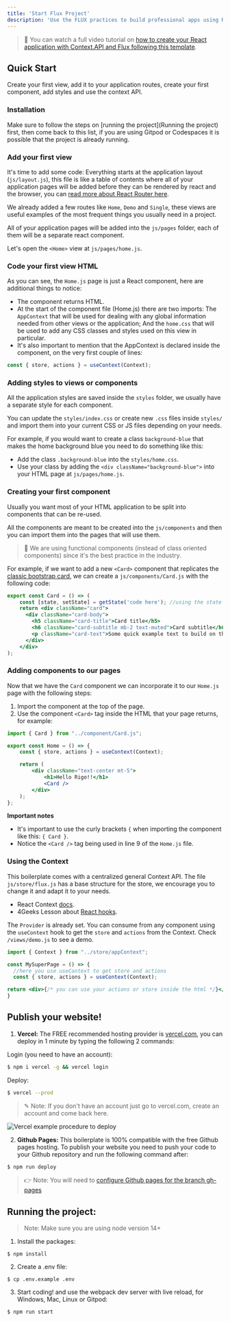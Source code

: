 ```yaml
---
title: 'Start Flux Project'
description: 'Use the FLUX practices to build professional apps using React.js'
---
```


> 🎥 You can watch a full video tutorial on [how to create your React application with Context.API and Flux following this template](https://www.loom.com/share/f37c6838b3f1496c95111e515e83dd9b).

## Quick Start

Create your first view, add it to your application routes, create your first component, add styles and use the context API.

### Installation 

Make sure to follow the steps on [running the project](Running the project) first, then come back to this list, if you are using Gitpod or Codespaces it is possible that the project is already running.

### Add your first view

It's time to add some code: Everything starts at the application layout (`js/layout.js`), this file is like a table of contents where all of your application pages will be added before they can be rendered by react and the browser, you can [read more about React Router here](https://4geeks.com/lesson/routing-our-views-with-react-router).

We already added a few routes like `Home`, `Demo` and `Single`, these views are useful examples of the most frequent things you usually need in a project.

All of your application pages will be added into the `js/pages` folder, each of them will be a separate react component.

Let's open the `<Home>` view at `js/pages/home.js`.

### Code your first view HTML

As you can see, the `Home.js` page is just a React component, here are additional things to notice:

- The component returns HTML.
- At the start of the component file (Home.js) there are two imports: The `AppContext` that will be used for dealing with any global information needed from other views or the application; And the `home.css` that will be used to add any CSS classes and styles used on this view in particular.
- It's also important to mention that the AppContext is declared inside the component, on the very first couple of lines:

```js
const { store, actions } = useContext(Context);
```

### Adding styles to views or components

All the application styles are saved inside the `styles` folder, we usually have a separate style for each component.

You can update the `styles/index.css` or create new `.css` files inside `styles/` and import them into your current CSS or JS files depending on your needs.

For example, if you would want to create a class `background-blue` that makes the home background blue you need to do something like this:

- Add the class `.background-blue` into the `styles/home.css`.
- Use your class by adding the `<div className="background-blue">` into your HTML page at `js/pages/home.js`.

### Creating your first component

Usually you want most of your HTML application to be split into components that can be re-used.
	
All the components are meant to be created into the `js/components` and then you can import them into the pages that will use them.

> 📝 We are using functional components (instead of class oriented components) since it's the best practice in the industry.
	
For example, if we want to add a new `<Card>` component that replicates the [classic bootstrap card](https://getbootstrap.com/docs/5.0/components/card/), we can create a `js/components/Card.js` with the following code:

```jsx
export const Card = () => (
	const [state, setState] = getState('code here'); //using the state (if needed)
	return <div className="card">
	  <div className="card-body">
	    <h5 className="card-title">Card title</h5>
	    <h6 className="card-subtitle mb-2 text-muted">Card subtitle</h6>
	    <p className="card-text">Some quick example text to build on the card title and make up the bulk of the cards content.</p>
	  </div>
	</div>
);
```

### Adding components to our pages

Now that we have the `Card` component we can incorporate it to our `Home.js` page with the following steps:

1. Import the component at the top of the page.
2. Use the component `<Card>` tag inside the HTML that your page returns, for example:

```jsx
import { Card } from "../component/Card.js";

export const Home = () => {
	const { store, actions } = useContext(Context);

	return (
		<div className="text-center mt-5">
			<h1>Hello Rigo!!</h1>
			<Card />
		</div>
	);
};
```

**Important notes**

- It's important to use the curly brackets `{` when importing the component like this: `{ Card }`.
- Notice the `<Card />` tag being used in line 9 of the `Home.js` file.

### Using the Context

This boilerplate comes with a centralized general Context API. The file `js/store/flux.js` has a base structure for the store, we encourage you to change it and adapt it to your needs.

- React Context [docs](https://reactjs.org/docs/context.html).
- 4Geeks Lesson about [React hooks](https://content.breatheco.de/lesson/react-hooks-explained).

The `Provider` is already set. You can consume from any component using the `useContext` hook to get the `store` and `actions` from the Context. Check `/views/demo.js` to see a demo.

```jsx
import { Context } from "../store/appContext";

const MySuperPage = () => {
  //here you use useContext to get store and actions
  const { store, actions } = useContext(Context);

return <div>{/* you can use your actions or store inside the html */}</div>
}
```

## Publish your website!

1. **Vercel:** The FREE recommended hosting provider is [vercel.com](https://vercel.com/), you can deploy in 1 minute by typing the following 2 commands:

Login (you need to have an account):
```sh
$ npm i vercel -g && vercel login
```
Deploy:
```sh
$ vercel --prod
```
> ✎ Note: If you don't have an account just go to vercel.com, create an account and come back here.

![Vercel example procedure to deploy](https://github.com/4GeeksAcademy/react-hello-webapp/blob/4b530ba091a981d3916cc6e960e370decaf2e234/docs/deploy.png?raw=true)

2. **Github Pages:** This boilerplate is 100% compatible with the free Github pages hosting.
To publish your website you need to push your code to your Github repository and run the following command after:
```sh
$ npm run deploy
```
> 👉 Note: You will need to [configure Github pages for the branch gh-pages](https://help.github.com/articles/configuring-a-publishing-source-for-github-pages/#enabling-github-pages-to-publish-your-site-from-master-or-gh-pages)

## Running the project:

> Note: Make sure you are using node version 14+

1. Install the packages:
```
$ npm install
```
2. Create a .env file:
```
$ cp .env.example .env
```
3. Start coding! and use the webpack dev server with live reload, for Windows, Mac, Linux or Gitpod:

```bash
$ npm run start
```
